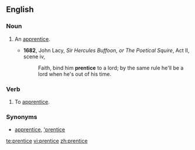 ==English==
===Noun===
{{en-noun|s}}
#{{obsolete}} An [[apprentice]].
#*'''1682''', John Lacy, ''Sir Hercules Buffoon, or The Poetical Squire'', Act II, scene iv,
#*:Faith, bind him '''prentice''' to a lord; by the same rule he'll be a lord when he's out of his time.
===Verb===
{{en-verb|prentic|ing}}
#{{obsolete}} To [[apprentice]].
===Synonyms===
*{{sense|noun, verb}} [[apprentice]], [['prentice]]

[[te:prentice]]
[[vi:prentice]]
[[zh:prentice]]